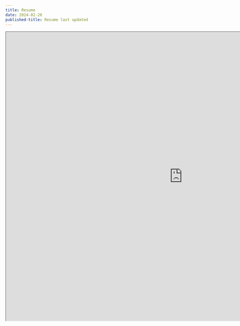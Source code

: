 ```yaml
---
title: Resume
date: 2024-02-26
published-title: Resume last updated
---
```


```{=html}
<iframe width="1100" height="900" src="https://diana-liu-resume-feb-27-2024.tiiny.site/"></iframe>
```
